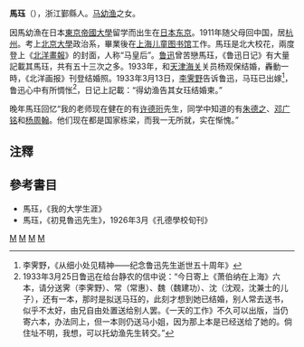 '''馬珏'''（{{bd|?||?||}}），浙江鄞縣人。[[马幼渔|马幼渔]]之女。

因馬幼漁在日本[[東京帝國大學|東京帝國大學]]留学而出生在[[日本|日本]][[东京|东京]]。1911年随父母回中国，居[[杭州|杭州]]。考上[[北京大學|北京大學]]政治系，畢業後在[[上海儿童图书馆|上海儿童图书馆]]工作。馬珏是北大校花，兩度登上《[[北洋畫報|北洋畫報]]》的封面，人称“马皇后”。[[鲁迅|鲁迅]]曾苦戀馬珏，《鲁迅日记》有大量記載其馬珏，共有五十三次之多。1933年，和[[天津海关|天津海关]]关员杨观保结婚，轟動一時，《北洋画报》刊登结婚照。1933年3月13日，[[李霁野|李霁野]]告诉鲁迅，马珏已出嫁<ref>李霁野，《从细小处见精神——纪念鲁迅先生逝世五十周年》</ref>，鲁迅心中有所惆怅<ref>1933年3月25日鲁迅在给台静农的信中说：“今日寄上《萧伯纳在上海》六本，请分送霁（李霁野）、常（常惠）、魏（魏建功）、沈（沈观，沈兼士的儿子），还有一本，那时是拟送马珏的，此刻才想到她已结婚，别人常去送书，似乎不太好，由兄自由处置送给别人罢。《一天的工作》不久可以出版，当仍寄六本，办法同上，但一本则仍送马小姐，因为那上本是已经送给了她的。倘住址不明，我想，可以托幼渔先生转交。”</ref>，日记上記載：“得幼渔告其女珏结婚柬。”

晚年馬珏回忆“我的老师现在健在的有[[许德珩|许德珩]]先生，同学中知道的有[[朱德之|朱德之]]、[[邓广铭|邓广铭]]和[[杨周翰|杨周翰]]。他们现在都是国家栋梁，而我一无所就，实在惭愧。”

==注釋==
<references/>

==參考書目==
* 馬珏，《我的大学生涯》
* 馬珏，《初見魯迅先生》，1926年3月《孔德學校旬刊》
[[Category:鄞縣人|M]]
[[Category:鄞县五马|M]]
[[Category:國立北京大學校友|M]]
[[Category:宁波裔日本人|M]]